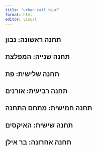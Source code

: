 ```yaml
---
title: "urban rail tour"
format: html
editor: visual
---
```


## תחנה ראשונה: נבון

## תחנה שנייה: המפלצת

## תחנה שלישית: פת

## תחנה רביעית: אורנים

## תחנה חמישית: מתחם התחנה

## תחנה שישית: האיקסים

## תחנה אחרונה: בר אילן
